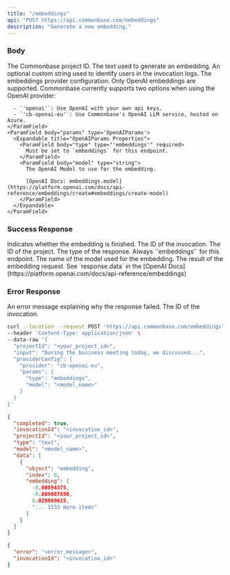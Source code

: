 ```yaml
---
title: "/embeddings"
api: "POST https://api.commonbase.com/embeddings"
description: "Generate a new embedding."
---
```


### Body

<ParamField body="projectId" type="string" required>
  The Commonbase project ID.
</ParamField>

<ParamField body="input" type="string" required>
  The text used to generate an embedding.
</ParamField>

<ParamField body="userId" type="string">
  An optional custom string used to identify users in the invocation logs.
</ParamField>

<ParamField body="providerConfig" type="ProviderConfig">
  The embeddings provider configuration. Only OpenAI embeddings are supported.

  <Expandable title="OpenAI ProviderConfig Properties">
    <ParamField body="provider" type="'openai' | 'cb-openai-eu'">
      Commonbase currently supports two options when using the OpenAI provider:

      - `'openai'`: Use OpenAI with your own api keys.
      - `'cb-openai-eu'`: Use Commonbase's OpenAI LLM service, hosted on Azure.
    </ParamField>
    <ParamField body="params" type='OpenAIParams'>
      <Expandable title="OpenAIParams Properties">
        <ParamField body="type" type="'embeddings'" required>
          Must be set to `embeddings` for this endpoint.
        </ParamField>
        <ParamField body="model" type="string">
          The OpenAI Model to use for the embedding.

          [OpenAI Docs: embeddings.model](https://platform.openai.com/docs/api-reference/embeddings/create#embeddings/create-model)
        </ParamField>
      </Expandable>
    </ParamField>

  </Expandable>

</ParamField>

### Success Response

<ResponseField name="completed" type="boolean">
  Indicates whether the embedding is finished.
</ResponseField>

<ResponseField name="invocationId" type="string">
  The ID of the invocation.
</ResponseField>

<ResponseField name="projectId" type="string">
  The ID of the project.
</ResponseField>

<ResponseField name="type" type="'embeddings'">
  The type of the response. Always `'embeddings'` for this endpoint.
</ResponseField>

<ResponseField name="model" type="string">
  The name of the model used for the embedding.
</ResponseField>

<ResponseField name="data" type="object[]">
  The result of the embedding request. See `response.data` in the [OpenAI
  Docs](https://platform.openai.com/docs/api-reference/embeddings)
</ResponseField>

### Error Response

<ResponseField name="error" type="string">
  An error message explaining why the response failed.
</ResponseField>

<ResponseField name="invocationId" type="string">
  The ID of the invocation.
</ResponseField>

<RequestExample>

```bash Embedding Request
curl --location --request POST 'https://api.commonbase.com/embeddings' \
--header 'Content-Type: application/json' \
--data-raw '{
  "projectId": "<your_project_id>",
  "input": "During the business meeting today, we discussed...",
  "providerConfig": {
    "provider": "cb-openai-eu",
    "params": {
      "type": "embeddings",
      "model": "<model_name>"
    }
  }
}'
```

</RequestExample>

<ResponseExample>

```json Success Response
{
  "completed": true,
  "invocationId": "<invocation_id>",
  "projectId": "<your_project_id>",
  "type": "text",
  "model": "<model_name>",
  "data": [
    {
      "object": "embedding",
      "index": 0,
      "embedding": [
        -0.00894375,
        -0.009087898,
        0.028069615,
        "... 1533 more items"
      ]
    }
  ]
}
```

```json Error Response
{
  "error": "<error_message>",
  "invocationId": "<invocation_id>"
}
```

</ResponseExample>
